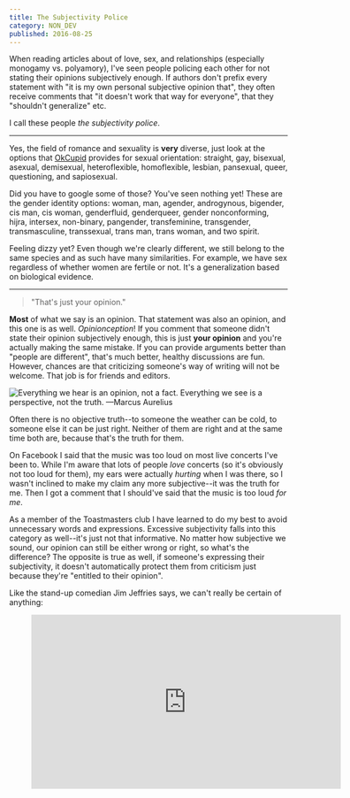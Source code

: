 ```yaml
---
title: The Subjectivity Police
category: NON_DEV
published: 2016-08-25
---
```



When reading articles about of love, sex, and relationships (especially monogamy vs. polyamory), I've seen people policing each other for not stating their opinions subjectively enough. If authors don't prefix every statement with "it is my own personal subjective opinion that", they often receive comments that "it doesn't work that way for everyone", that they "shouldn't generalize" etc.

I call these people _the subjectivity police_.

---

Yes, the field of romance and sexuality is **very** diverse, just look at the options that [OkCupid][okcupid] provides for sexual orientation: straight, gay, bisexual, asexual, demisexual, heteroflexible, homoflexible, lesbian, pansexual, queer, questioning, and sapiosexual.

Did you have to google some of those? You've seen nothing yet! These are the gender identity options: woman, man, agender, androgynous, bigender, cis man, cis woman, genderfluid, genderqueer, gender nonconforming, hijra, intersex, non-binary, pangender, transfeminine, transgender, transmasculine, transsexual, trans man, trans woman, and two spirit.

Feeling dizzy yet? Even though we're clearly different, we still belong to the same species and as such have many similarities. For example, we have sex regardless of whether women are fertile or not. It's a generalization based on biological evidence.

---

  > "That's just your opinion."

**Most** of what we say is an opinion. That statement was also an opinion, and this one is as well. _Opinionception_! If you comment that someone didn't state their opinion subjectively enough, this is just **your opinion** and you're actually making the same mistake. If you can provide arguments better than "people are different", that's much better, healthy discussions are fun. However, chances are that criticizing someone's way of writing will not be welcome. That job is for friends and editors.

<Image
  alt="Everything we hear is an opinion, not a fact. Everything we see is a perspective, not the truth. —Marcus Aurelius"
  srcId="a1YmNRv_700bwp_z242u4"
  originalWidth="580"
  originalHeight="558"
/>

Often there is no objective truth--to someone the weather can be cold, to someone else it can be just right. Neither of them are right and at the same time both are, because that's the truth for them.

On Facebook I said that the music was too loud on most live concerts I've been to. While I'm aware that lots of people _love_ concerts (so it's obviously not too loud for them), my ears were actually _hurting_ when I was there, so I wasn't inclined to make my claim any more subjective--it was the truth for me. Then I got a comment that I should've said that the music is too loud _for me_.

As a member of the Toastmasters club I have learned to do my best to avoid unnecessary words and expressions. Excessive subjectivity falls into this category as well--it's just not that informative. No matter how subjective we sound, our opinion can still be either wrong or right, so what's the difference? The opposite is true as well, if someone's expressing their subjectivity, it doesn't automatically protect them from criticism just because they're "entitled to their opinion".

Like the stand-up comedian Jim Jeffries says, we can't really be certain of anything:

<Figure>
  <Iframe
    src="https://www.youtube.com/embed/a9UFyNy-rw4?rel=0"
    width="560"
    height="315"
    frameBorder="0"
    allow="autoplay; encrypted-media"
    allowFullScreen
  />
  <Caption>
    The only thing we know for sure is "I think, therefore I am", everything else is open to interpretation (watch until 4:45).
  </Caption>
</Figure>

---

  > "You're generalizing."

Damn right I am. It's not bad to generalize if your arguments are compelling. My opinions might be wrong, so what? Are we not allowed to be wrong anymore? Relationships are very complicated and we're going to be wrong **so many times**, especially about non-monogamy, which is still mostly uncharted territory. A great way to learn is to talk about these things rather than keeping our mouths shut because "people are different".

Don't judge someone if they said something that you don't believe is true. Instead, you can politely disagree and provide arguments supporting your point of view. If you have a problem with people sounding too objective, give them a benefit of the doubt and try to read their writings as opinions rather than facts. You'll be less frustrated and be less inclined to post negative comments. I'm not perfect at this sort of things either, but we should try to be more positive.

People are [very biased][cognitive-biases]. Asking us to acknowledge our biases every time we say something is simply too much to ask.

[okcupid]: https://www.okcupid.com/home
[cognitive-biases]: http://www.businessinsider.com/cognitive-biases-that-affect-decisions-2015-8
